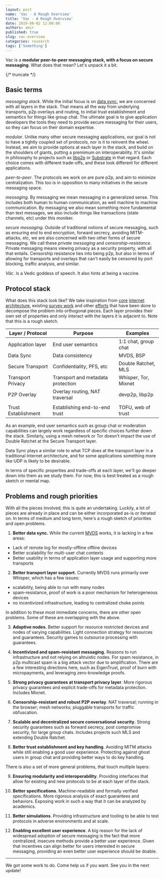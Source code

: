 ```yaml
---
layout: post
name: 'Vac - A Rough Overview'
title: 'Vac - A Rough Overview'
date: 2019-08-02 12:00:00
authors: amir
published: true
slug: vac-overview
categories: research
tags: ['Something']
---
```


Vac is a **modular peer-to-peer messaging stack, with a focus on secure messaging**. What does that mean? Let's unpack it a bit.

{/* truncate */}

## Basic terms

_messaging stack_. While the initial focus is on [data sync](https://vac.dev/p2p-data-sync-for-mobile), we are concerned with all layers in the stack. That means all the way from underlying transports, p2p overlays and routing, to initial trust establishment and semantics for things like group chat. The ultimate goal is to give application developers the tools they need to provide secure messaging for their users, so they can focus on their domain expertise.

_modular_. Unlike many other secure messaging applications, our goal is not to have a tightly coupled set of protocols, nor is it to reinvent the wheel. Instead, we aim to provide options at each layer in the stack, and build on the shoulders of giants, putting a premimum on interoperability. It's similar in philosophy to projects such as [libp2p](https://libp2p.io/) or [Substrate](https://www.parity.io/substrate/) in that regard. Each choice comes with different trade-offs, and these look different for different applications.

_peer-to-peer_. The protocols we work on are pure p2p, and aim to minimize centralization. This too is in opposition to many initiatives in the secure messaging space.

_messaging_. By messaging we mean messaging in a generalized sense. This includes both human to human communication, as well machine to machine communication. By messaging we also mean something more fundamental than text messages, we also include things like transactions (state channels, etc) under this moniker.

_secure messaging_. Outside of traditional notions of secure messaging, such as ensuring end to end encryption, forward secrecy, avoiding MITM-attacks, etc, we are also concerned with two other forms of secure messaging. We call these _private messaging_ and _censorship-resistance_. Private messaging means viewing privacy as a security property, with all that entails. Censorship resistance ties into being p2p, but also in terms of allowing for transports and overlays that can't easily be censored by port blocking, traffic analysis, and similar.

_Vāc_. Is a Vedic goddess of speech. It also hints at being a vaccine.

## Protocol stack

What does this stack look like? We take inspiration from [core](https://tools.ietf.org/html/rfc793) [internet architecture](https://www.ietf.org/rfc/rfc1122.txt), existing [survey work](https://css.csail.mit.edu/6.858/2020/readings/secure-messaging.pdf) and other [efforts](https://code.briarproject.org/briar/briar/wikis/A-Quick-Overview-of-the-Protocol-Stack) that have been done to decompose the problem into orthogonal pieces. Each layer provides their own set of properties and only interact with the layers it is adjacent to. Note that this is a rough sketch.

| Layer / Protocol    | Purpose                           | Examples             |
| ------------------- | --------------------------------- | -------------------- |
| Application layer   | End user semantics                | 1:1 chat, group chat |
| Data Sync           | Data consistency                  | MVDS, BSP            |
| Secure Transport    | Confidentiality, PFS, etc         | Double Ratchet, MLS  |
| Transport Privacy   | Transport and metadata protection | Whisper, Tor, Mixnet |
| P2P Overlay         | Overlay routing, NAT traversal    | devp2p, libp2p       |
|                     |                                   |
| Trust Establishment | Establishing end-to-end trust     | TOFU, web of trust   |

As an example, end user semantics such as group chat or moderation capabilities can largely work regardless of specific choices further down the stack. Similarly, using a mesh network or Tor doesn't impact the use of Double Ratchet at the Secure Transport layer.

Data Sync plays a similar role to what TCP does at the transport layer in a traditional Internet architecture, and for some applications something more like UDP is likely to be desirable.

In terms of specific properties and trade-offs at each layer, we'll go deeper down into them as we study them. For now, this is best treated as a rough sketch or mental map.

## Problems and rough priorities

With all the pieces involved, this is quite an undertaking. Luckily, a lot of pieces are already in place and can be either incorporated as-is or iterated on. In terms of medium and long term, here's a rough sketch of priorities and open problems.

1. **Better data sync.** While the current [MVDS](https://rfc.vac.dev/spec/2/) works, it is lacking in a few areas:

- Lack of remote log for mostly-offline offline devices
- Better scalability for multi-user chat contexts
- Better usability in terms of application layer usage and supporting more transports

2. **Better transport layer support.** Currently MVDS runs primarily over Whisper, which has a few issues:

- scalability, being able to run with many nodes
- spam-resistance, proof of work is a poor mechanism for heterogeneous devices
- no incentivized infrastructure, leading to centralized choke points

In addition to these most immediate concerns, there are other open problems. Some of these are overlapping with the above.

3. **Adaptive nodes.** Better support for resource restricted devices and nodes of varying capabilities. Light connection strategy for resources and guarantees. Security games to outsource processing with guarantees.

4. **Incentivized and spam-resistant messaging.** Reasons to run infrastructure and not relying on altruistic nodes. For spam resistance, in p2p multicast spam is a big attack vector due to amplification. There are a few interesting directions here, such as EigenTrust, proof of burn with micropayments, and leveraging zero-knowledge proofs.

5. **Strong privacy guarantees at transport privacy layer**. More rigorous privacy guarantees and explicit trade-offs for metadata protection. Includes Mixnet.
6. **Censorship-resistant and robust P2P overlay**. NAT traversal; running in the browser; mesh networks; pluggable transports for traffic obfuscation.

7. **Scalable and decentralized secure conversational security.** Strong security guarantees such as forward secrecy, post compromise security, for large group chats. Includes projects such MLS and extending Double Ratchet.

8. **Better trust establishment and key handling**. Avoiding MITM attacks while still enabling a good user experience. Protecting against ghost users in group chat and providing better ways to do key handling.

There is also a set of more general problems, that touch multiple layers:

9. **Ensuring modularity and interoperability**. Providing interfaces that allow for existing and new protocols to be at each layer of the stack.

10. **Better specifications**. Machine-readable and formally verified specifications. More rigorous analysis of exact guarantees and behaviors. Exposing work in such a way that it can be analyzed by academics.

11. **Better simulations**. Providing infrastructure and tooling to be able to test protocols in adverse environments and at scale.

12. **Enabling excellent user experience**. A big reason for the lack of widespread adoption of secure messaging is the fact that more centralized, insecure methods provide a better user experience. Given that incentives can align better for users interested in secure messaging, providing an even better user experience should be doable.

---

We got some work to do. Come help us if you want. See you in the next update!
